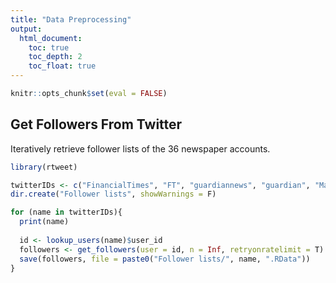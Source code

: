 ```yaml
---
title: "Data Preprocessing"
output: 
  html_document:
    toc: true
    toc_depth: 2
    toc_float: true
---
```


```r
knitr::opts_chunk$set(eval = FALSE)
```

## Get Followers From Twitter
Iteratively retrieve follower lists of the 36 newspaper accounts.
```r
library(rtweet)

twitterIDs <- c("FinancialTimes", "FT", "guardiannews", "guardian", "MailOnline", "DailyMailUK ", "Telegraph", "Fabulousmag", "TheSun", "thetimes", "DailyMirror", "Daily_Express", "EveningStandard", "standardnews", "standardsport", "standardcity", "MENnewsdesk", "LivEchonews", "TheArtNewspaper", "MetroUK", "MetroScotland", "timeshighered", "birmingham_live", "WalesOnline", "RacingPost", "LeedsNews", "dailystar", "DStarPics", "ChronicleLive", "BelTel", "TheStage", "TheScotsman", "SheffieldStar", "edinburghpaper", "surreylive", "ExpressandStar")
dir.create("Follower lists", showWarnings = F)

for (name in twitterIDs){
  print(name)
  
  id <- lookup_users(name)$user_id
  followers <- get_followers(user = id, n = Inf, retryonratelimit = T)
  save(followers, file = paste0("Follower lists/", name, ".RData"))
}

```